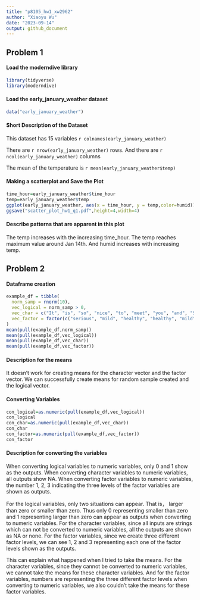 ```yaml
---
title: "p8105_hw1_xw2962"
author: "Xiaoyu Wu"
date: "2023-09-14"
output: github_document
---
```

## Problem 1 

#### Load the moderndive library
```r
library(tidyverse)
library(moderndive)
```

#### Load the early_january_weather dataset
```r
data("early_january_weather")
```

#### Short Description of the Dataset

This dataset has 15 variables `r colnames(early_january_weather)`

There are `r nrow(early_january_weather)` rows. And there are `r ncol(early_january_weather)` columns

The mean of the temperature is `r mean(early_january_weather$temp)`

#### Making a scatterplot and Save the Plot 
```r
time_hour=early_january_weather$time_hour
temp=early_january_weather$temp
ggplot(early_january_weather, aes(x = time_hour, y = temp,color=humid)) + geom_point()
ggsave("scatter_plot_hw1_q1.pdf",height=4,width=4)
```

#### Describe patterns that are apparent in this plot
The temp increases with the increasing time_hour. The temp reaches maximum value around Jan 14th. And humid increases with increasing temp. 

## Problem 2

#### Dataframe creation 
```r
example_df = tibble(
  norm_samp = rnorm(10),
  vec_logical = norm_samp > 0,
  vec_char = c("It", "is", "so", "nice", "to", "meet", "you", "and", "Sarah", "here"),
  vec_factor = factor(c("serious", "mild", "healthy", "healthy", "mild", "mild", "serious", "mild", "mild", "healthy"))
)
mean(pull(example_df,norm_samp))
mean(pull(example_df,vec_logical))
mean(pull(example_df,vec_char))
mean(pull(example_df,vec_factor))
```

#### Description for the means 
It doesn't work for creating means for the character vector and the factor vector. We can successfully create means for random sample created and the logical vector. 

#### Converting Variables
```r
con_logical=as.numeric(pull(example_df,vec_logical))
con_logical
con_char=as.numeric(pull(example_df,vec_char))
con_char
con_factor=as.numeric(pull(example_df,vec_factor))
con_factor
```

#### Description for converting the variables 
When converting logical variables to numeric variables, only 0 and 1 show as the outputs. When converting character variables to numeric variables, all outputs show NA. When converting factor variables to numeric variables, the number 1, 2, 3 indicating the three levels of the factor variables are shown as outputs.  

For the logical variables, only two situations can appear. That is， larger than zero or smaller than zero. Thus only 0 representing smaller than zero and 1 representing larger than zero can appear as outputs when converting to numeric variables. For the character variables, since all inputs are strings which can not be converted to numeric variables, all the outputs are shown as NA or none. For the factor variables, since we create three different factor levels, we can see 1, 2 and 3 representing each one of the factor levels shown as the outputs. 

This can explain what happened when I tried to take the means. For the character variables, since they cannot be converted to numeric variables, we cannot take the means for these character variables. And for the factor variables, numbers are representing the three different factor levels when converting to numeric variables, we also couldn't take the means for these factor variables.    






